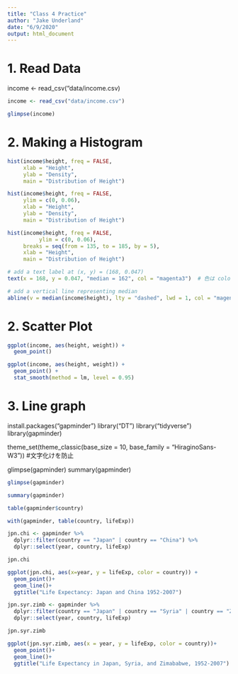```yaml
---
title: "Class 4 Practice"
author: "Jake Underland"
date: "6/9/2020"
output: html_document
---
```


# 1. Read Data
income <- read_csv("data/income.csv)
```r
income <- read_csv("data/income.csv")
```
```r
glimpse(income)
```

# 2. Making a Histogram

```r
hist(income$height, freq = FALSE,
     xlab = "Height",
     ylab = "Density",
     main = "Distribution of Height")
```

```r
hist(income$height, freq = FALSE,
     ylim = c(0, 0.06),
     xlab = "Height",
     ylab = "Density",
     main = "Distribution of Height")
```

```r
hist(income$height, freq = FALSE,
          ylim = c(0, 0.06),
     breaks = seq(from = 135, to = 185, by = 5),
     xlab = "Height",
     main = "Distribution of Height")

# add a text label at (x, y) = (168, 0.047)
text(x = 168, y = 0.047, "median = 162", col = "magenta3")  # 色は colors() から選べる

# add a vertical line representing median
abline(v = median(income$height), lty = "dashed", lwd = 1, col = "magenta3")
```



# 2. Scatter Plot

```r
ggplot(income, aes(height, weight)) +
  geom_point()
```

```r
ggplot(income, aes(height, weight)) + 
  geom_point() +
  stat_smooth(method = lm, level = 0.95)
```


# 3. Line graph 

install.packages("gapminder")
library("DT")
library("tidyverse")
library(gapminder)

theme_set(theme_classic(base_size = 10, base_family = "HiraginoSans-W3"))  #文字化けを防止

glimpse(gapminder)
summary(gapminder)
```r
glimpse(gapminder)
```

```r
summary(gapminder)
```

```r
table(gapminder$country)
```

```r
with(gapminder, table(country, lifeExp))
```


```r
jpn.chi <- gapminder %>% 
  dplyr::filter(country == "Japan" | country == "China") %>% 
  dplyr::select(year, country, lifeExp)

```

```r
jpn.chi
```

```r
ggplot(jpn.chi, aes(x=year, y = lifeExp, color = country)) +
  geom_point()+
  geom_line()+
  ggtitle("Life Expectancy: Japan and China 1952-2007")
```




```r
jpn.syr.zimb <- gapminder %>%
  dplyr::filter(country == "Japan" | country == "Syria" | country == "Zimbabwe") %>%
  dplyr::select(year, country, lifeExp)
```
```r
jpn.syr.zimb
```

```r
ggplot(jpn.syr.zimb, aes(x = year, y = lifeExp, color = country))+
  geom_point()+
  geom_line()+
  ggtitle("Life Expectancy in Japan, Syria, and Zimababwe, 1952-2007")
```






















